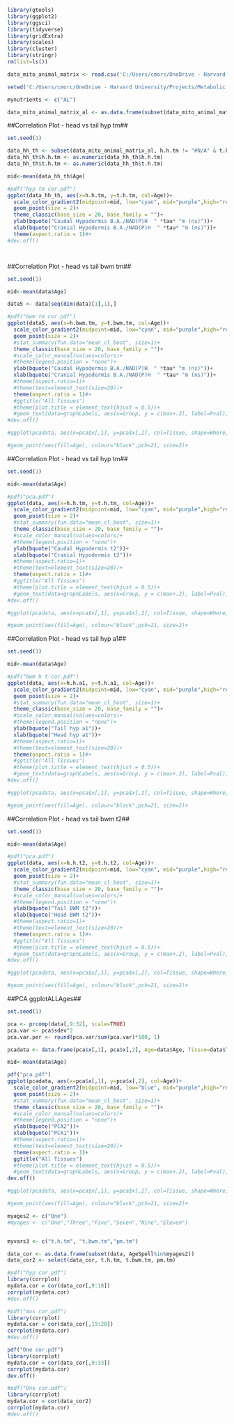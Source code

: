 
```r
library(gtools)
library(ggplot2)
library(ggsci)
library(tidyverse)
library(gridExtra)
library(scales)
library(cluster)
library(stringr)
rm(list=ls())

data_mito_animal_matrix <- read.csv('C:/Users/cmorc/OneDrive - Harvard University/Projects/Metabolic Aging Atlas/Data Analysis/FLIM_Mito_Median_Per_Animal_Animal_Matrix_052623.csv')

setwd('C:/Users/cmorc/OneDrive - Harvard University/Projects/Metabolic Aging Atlas/Data Analysis/WT Aging Analyses/')

mynutrients <- c("AL")

data_mito_animal_matrix_al <- as.data.frame(subset(data_mito_animal_matrix, Nutrients%in%mynutrients))


```
##Correlation Plot - head vs tail hyp tm##
```r
set.seed(1)

data_hh_th <- subset(data_mito_animal_matrix_al, h.h.tm != "#N/A" & t.h.tm != '#N/A')
data_hh_th$h.h.tm <- as.numeric(data_hh_th$h.h.tm)
data_hh_th$t.h.tm <- as.numeric(data_hh_th$t.h.tm)

mid<-mean(data_hh_th$Age)

#pdf("hyp tm cor.pdf")
ggplot(data_hh_th, aes(x=h.h.tm, y=t.h.tm, col=Age))+
  scale_color_gradient2(midpoint=mid, low="cyan", mid="purple",high="red", space ="Lab")+
  geom_point(size = 2)+
  theme_classic(base_size = 20, base_family = "")+
  ylab(bquote("Caudal Hypodermis B.A./NAD(P)H  " *tau* "m (ns)"))+
  xlab(bquote("Cranial Hypodermis B.A./NAD(P)H  " *tau* "m (ns)"))+
  theme(aspect.ratio = 1)#+
#dev.off()




```
##Correlation Plot - head vs tail bwm tm##
```r
set.seed(1)

mid<-mean(data$Age)

data5 <- data[seq(dim(data)[1],1),]

#pdf("bwm tm cor.pdf")
ggplot(data5, aes(x=h.bwm.tm, y=t.bwm.tm, col=Age))+
  scale_color_gradient2(midpoint=mid, low="cyan", mid="purple",high="red", space ="Lab")+
  geom_point(size = 2)+
  #stat_summary(fun.data="mean_cl_boot", size=1)+
  theme_classic(base_size = 20, base_family = "")+
  #scale_color_manual(values=colors)+
  #theme(legend.position = "none")+
  ylab(bquote("Caudal Hypodermis B.A./NAD(P)H  " *tau* "m (ns)"))+
  xlab(bquote("Cranial Hypodermis B.A./NAD(P)H  " *tau* "m (ns)"))+
  #theme(aspect.ratio=1)+
  #theme(text=element_text(size=20))+                               
  theme(aspect.ratio = 1)#+
  #ggtitle("All Tissues")
  #theme(plot.title = element_text(hjust = 0.5))+
  #geom_text(data=graphLabels, aes(x=Group, y = c(max+.2), label=Pval), size=10, color="black")
#dev.off()

#ggplot(pcadata, aes(x=pca$x[,1], y=pca$x[,2], col=Tissue, shape=Where, frame=TRUE, frame.type = 'norm'))

#geom_point(aes(fill=Age), colour="black",pch=21, size=2)+


```



##Correlation Plot - head vs tail hyp tm##
```r
set.seed(1)

mid<-mean(data$Age)

#pdf("pca.pdf")
ggplot(data, aes(x=h.h.tm, y=t.h.tm, col=Age))+
  scale_color_gradient2(midpoint=mid, low="cyan", mid="purple",high="red", space ="Lab")+
  geom_point(size = 2)+
  #stat_summary(fun.data="mean_cl_boot", size=1)+
  theme_classic(base_size = 20, base_family = "")+
  #scale_color_manual(values=colors)+
  #theme(legend.position = "none")+
  ylab(bquote("Caudal Hypodermis t2"))+
  xlab(bquote("Cranial Hypodermis t2"))+
  #theme(aspect.ratio=1)+
  #theme(text=element_text(size=20))+                               
  theme(aspect.ratio = 1)#+
  #ggtitle("All Tissues")
  #theme(plot.title = element_text(hjust = 0.5))+
  #geom_text(data=graphLabels, aes(x=Group, y = c(max+.2), label=Pval), size=10, color="black")
#dev.off()

#ggplot(pcadata, aes(x=pca$x[,1], y=pca$x[,2], col=Tissue, shape=Where, frame=TRUE, frame.type = 'norm'))

#geom_point(aes(fill=Age), colour="black",pch=21, size=2)+

```


##Correlation Plot - head vs tail hyp a1##
```r
set.seed(1)

mid<-mean(data$Age)

#pdf("bwm h t cor.pdf")
ggplot(data, aes(x=h.h.a1, y=t.h.a1, col=Age))+
  scale_color_gradient2(midpoint=mid, low="cyan", mid="purple",high="red", space ="Lab")+
  geom_point(size = 2)+
  #stat_summary(fun.data="mean_cl_boot", size=1)+
  theme_classic(base_size = 20, base_family = "")+
  #scale_color_manual(values=colors)+
  #theme(legend.position = "none")+
  ylab(bquote("Tail hyp a1"))+
  xlab(bquote("Head hyp a1"))+
  #theme(aspect.ratio=1)+
  #theme(text=element_text(size=20))+                               
  theme(aspect.ratio = 1)#+
  #ggtitle("All Tissues")
  #theme(plot.title = element_text(hjust = 0.5))+
  #geom_text(data=graphLabels, aes(x=Group, y = c(max+.2), label=Pval), size=10, color="black")
#dev.off()

#ggplot(pcadata, aes(x=pca$x[,1], y=pca$x[,2], col=Tissue, shape=Where, frame=TRUE, frame.type = 'norm'))

#geom_point(aes(fill=Age), colour="black",pch=21, size=2)+


```

##Correlation Plot - head vs tail bwm t2##
```r
set.seed(1)

mid<-mean(data$Age)

#pdf("pca.pdf")
ggplot(data, aes(x=h.h.t2, y=t.h.t2, col=Age))+
  scale_color_gradient2(midpoint=mid, low="cyan", mid="purple",high="red", space ="Lab")+
  geom_point(size = 2)+
  #stat_summary(fun.data="mean_cl_boot", size=1)+
  theme_classic(base_size = 20, base_family = "")+
  #scale_color_manual(values=colors)+
  #theme(legend.position = "none")+
  ylab(bquote("Tail BWM t2"))+
  xlab(bquote("Head BWM t2"))+
  #theme(aspect.ratio=1)+
  #theme(text=element_text(size=20))+                               
  theme(aspect.ratio = 1)#+
  #ggtitle("All Tissues")
  #theme(plot.title = element_text(hjust = 0.5))+
  #geom_text(data=graphLabels, aes(x=Group, y = c(max+.2), label=Pval), size=10, color="black")
#dev.off()

#ggplot(pcadata, aes(x=pca$x[,1], y=pca$x[,2], col=Tissue, shape=Where, frame=TRUE, frame.type = 'norm'))

#geom_point(aes(fill=Age), colour="black",pch=21, size=2)+

```

##PCA ggplotALLAges##
```r
set.seed(1)

pca <- prcomp(data[,9:32], scale=TRUE)
pca.var <- pca$sdev^2
pca.var.per <- round(pca.var/sum(pca.var)*100, 1)

pcadata <- data.frame(pca$x[,1], pca$x[,2], Age=data$Age, Tissue=data$Tissue)

mid<-mean(data$Age)

pdf("pca.pdf")
ggplot(pcadata, aes(x=pca$x[,1], y=pca$x[,2], col=Age))+
  scale_color_gradient2(midpoint=mid, low="blue", mid="purple",high="red", space ="Lab")+
  geom_point(size = 2)+
  #stat_summary(fun.data="mean_cl_boot", size=1)+
  theme_classic(base_size = 20, base_family = "")+
  #scale_color_manual(values=colors)+
  #theme(legend.position = "none")+
  ylab(bquote("PCA2"))+
  xlab(bquote("PCA1"))+
  #theme(aspect.ratio=1)+
  #theme(text=element_text(size=20))+                               
  theme(aspect.ratio = 1)+
  ggtitle("All Tissues")
  #theme(plot.title = element_text(hjust = 0.5))+
  #geom_text(data=graphLabels, aes(x=Group, y = c(max+.2), label=Pval), size=10, color="black")
dev.off()

#ggplot(pcadata, aes(x=pca$x[,1], y=pca$x[,2], col=Tissue, shape=Where, frame=TRUE, frame.type = 'norm'))

#geom_point(aes(fill=Age), colour="black",pch=21, size=2)+

```





```r

myages2 <- c("One")
#myages <- c("One","Three","Five","Seven","Nine","Eleven")


myvars3 <- c("t.h.tm", "t.bwm.tm","pm.tm")

data_cor <- as.data.frame(subset(data, AgeSpell%in%myages2))
data_cor2 <- select(data_cor, t.h.tm, t.bwm.tm, pm.tm)

#pdf("hyp cor.pdf")
library(corrplot)
mydata.cor = cor(data_cor[,9:18])
corrplot(mydata.cor)
#dev.off()

#pdf("mus cor.pdf")
library(corrplot)
mydata.cor = cor(data_cor[,19:28])
corrplot(mydata.cor)
#dev.off()

pdf("One cor.pdf")
library(corrplot)
mydata.cor = cor(data_cor[,9:33])
corrplot(mydata.cor)
dev.off()

#pdf("One cor.pdf")
library(corrplot)
mydata.cor = cor(data_cor2)
corrplot(mydata.cor)
#dev.off()
```
